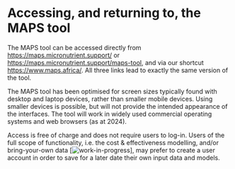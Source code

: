 # Accessing, and returning to, the MAPS tool

The MAPS tool can be accessed directly from <https://maps.micronutrient.support/> or <https://maps.micronutrient.support/maps-tool>, and via our shortcut <https://www.maps.africa/>. All three links lead to exactly the same version of the tool.

The MAPS tool has been optimised for screen sizes typically found with desktop and laptop devices, rather than smaller mobile devices. Using smaller devices is possible, but will not provide the intended appearance of the interfaces. The tool will work in widely used commercial operating systems and web browsers (as at 2024).

Access is free of charge and does not require users to log-in. Users of the full scope of functionality, i.e. the cost & effectiveness modelling, and/or bring-your-own data \[![work-in-progress](images/WiP_purplespanner.svg)\], may prefer to create a user account in order to save for a later date their own input data and models.
